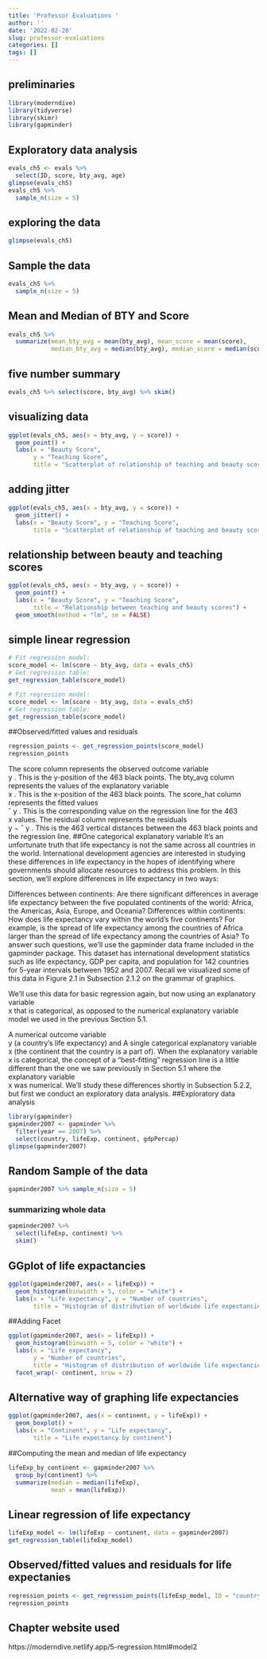 ```yaml
---
title: 'Professor Evaluations '
author: ''
date: '2022-02-28'
slug: professor-evaluations
categories: []
tags: []
---
```

## preliminaries 
``` r
library(moderndive)
library(tidyverse)
library(skimr)
library(gapminder)

```
##  Exploratory data analysis
``` r
evals_ch5 <- evals %>%
  select(ID, score, bty_avg, age)
glimpse(evals_ch5)
evals_ch5 %>%
  sample_n(size = 5)
```
## exploring the data
``` r
glimpse(evals_ch5)

```
## Sample the data 
``` r
evals_ch5 %>%
  sample_n(size = 5)
```
## Mean and Median of BTY and Score 
``` r
evals_ch5 %>%
  summarize(mean_bty_avg = mean(bty_avg), mean_score = mean(score),
            median_bty_avg = median(bty_avg), median_score = median(score))

```

## five number summary 
```r
evals_ch5 %>% select(score, bty_avg) %>% skim()

```
## visualizing data 
```r
ggplot(evals_ch5, aes(x = bty_avg, y = score)) +
  geom_point() +
  labs(x = "Beauty Score", 
       y = "Teaching Score",
       title = "Scatterplot of relationship of teaching and beauty scores")

```

## adding jitter 
```r
ggplot(evals_ch5, aes(x = bty_avg, y = score)) +
  geom_jitter() +
  labs(x = "Beauty Score", y = "Teaching Score",
       title = "Scatterplot of relationship of teaching and beauty scores")
```

## relationship between beauty and teaching scores 
```r
ggplot(evals_ch5, aes(x = bty_avg, y = score)) +
  geom_point() +
  labs(x = "Beauty Score", y = "Teaching Score",
       title = "Relationship between teaching and beauty scores") +  
  geom_smooth(method = "lm", se = FALSE)
```
## simple linear regression
```r
# Fit regression model:
score_model <- lm(score ~ bty_avg, data = evals_ch5)
# Get regression table:
get_regression_table(score_model)

# Fit regression model:
score_model <- lm(score ~ bty_avg, data = evals_ch5)
# Get regression table:
get_regression_table(score_model)

```
##Observed/fitted values and residuals
```r
regression_points <- get_regression_points(score_model)
regression_points

```
The score column represents the observed outcome variable  
y
 . This is the y-position of the 463 black points.
The bty_avg column represents the values of the explanatory variable  
x
 . This is the x-position of the 463 black points.
The score_hat column represents the fitted values  
ˆ
y
 . This is the corresponding value on the regression line for the 463  
x
  values.
The residual column represents the residuals  
y
−
ˆ
y
 . This is the 463 vertical distances between the 463 black points and the regression line.
##One categorical explanatory variable
It’s an unfortunate truth that life expectancy is not the same across all countries in the world. International development agencies are interested in studying these differences in life expectancy in the hopes of identifying where governments should allocate resources to address this problem. In this section, we’ll explore differences in life expectancy in two ways:

Differences between continents: Are there significant differences in average life expectancy between the five populated continents of the world: Africa, the Americas, Asia, Europe, and Oceania?
Differences within continents: How does life expectancy vary within the world’s five continents? For example, is the spread of life expectancy among the countries of Africa larger than the spread of life expectancy among the countries of Asia?
To answer such questions, we’ll use the gapminder data frame included in the gapminder package. This dataset has international development statistics such as life expectancy, GDP per capita, and population for 142 countries for 5-year intervals between 1952 and 2007. Recall we visualized some of this data in Figure 2.1 in Subsection 2.1.2 on the grammar of graphics.

We’ll use this data for basic regression again, but now using an explanatory variable  
x
  that is categorical, as opposed to the numerical explanatory variable model we used in the previous Section 5.1.

A numerical outcome variable  
y
  (a country’s life expectancy) and
A single categorical explanatory variable  
x
  (the continent that the country is a part of).
When the explanatory variable  
x
  is categorical, the concept of a “best-fitting” regression line is a little different than the one we saw previously in Section 5.1 where the explanatory variable  
x
  was numerical. We’ll study these differences shortly in Subsection 5.2.2, but first we conduct an exploratory data analysis.
##Exploratory data analysis
```r
library(gapminder)
gapminder2007 <- gapminder %>%
  filter(year == 2007) %>%
  select(country, lifeExp, continent, gdpPercap)
glimpse(gapminder2007)

```
## Random Sample of the data
```r
gapminder2007 %>% sample_n(size = 5)

```
### summarizing whole data
```r
gapminder2007 %>%
  select(lifeExp, continent) %>%
  skim()
```
## GGplot of life expactancies 
```r
ggplot(gapminder2007, aes(x = lifeExp)) +
  geom_histogram(binwidth = 5, color = "white") +
  labs(x = "Life expectancy", y = "Number of countries",
       title = "Histogram of distribution of worldwide life expectancies")
```
##Adding Facet 
```r
ggplot(gapminder2007, aes(x = lifeExp)) +
  geom_histogram(binwidth = 5, color = "white") +
  labs(x = "Life expectancy", 
       y = "Number of countries",
       title = "Histogram of distribution of worldwide life expectancies") +
  facet_wrap(~ continent, nrow = 2)
```
## Alternative way of graphing life expectancies 
```r
ggplot(gapminder2007, aes(x = continent, y = lifeExp)) +
  geom_boxplot() +
  labs(x = "Continent", y = "Life expectancy",
       title = "Life expectancy by continent")
```
##Computing the mean and median of life expectancy
```r
lifeExp_by_continent <- gapminder2007 %>%
  group_by(continent) %>%
  summarize(median = median(lifeExp), 
            mean = mean(lifeExp))

```
##  Linear regression of life expectancy 
```r
lifeExp_model <- lm(lifeExp ~ continent, data = gapminder2007)
get_regression_table(lifeExp_model)

```
## Observed/fitted values and residuals for life expectanies
```r
regression_points <- get_regression_points(lifeExp_model, ID = "country")
regression_points
```
## Chapter website used 
https://moderndive.netlify.app/5-regression.html#model2
